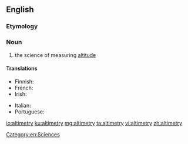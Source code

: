 ==English==

===Etymology===
{{suffix|altitude|alt1=alti(tude)|metry|lang=en}}

===Noun===
{{en-noun|-}}

# the science of measuring [[altitude]]

====Translations====
{{trans-top|the science of measuring altitude}}
* Finnish: {{t|fi|altimetria}}
* French: {{t+|fr|altimétrie|m}}
* Irish: {{t|ga|airdemhéadracht|f}}
{{trans-mid}}
* Italian: {{t|it|altimetria|f}}
* Portuguese: {{t|pt|altimetria|f}}
{{trans-bottom}}

[[Category:en:Sciences]]

[[io:altimetry]]
[[ku:altimetry]]
[[mg:altimetry]]
[[ta:altimetry]]
[[vi:altimetry]]
[[zh:altimetry]]